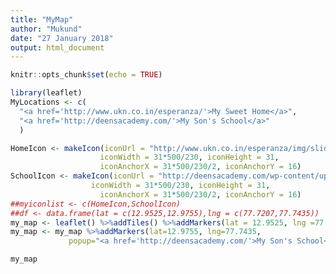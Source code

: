---
title: "MyMap"
author: "Mukund"
date: "27 January 2018"
output: html_document
---

```{r setup, include=FALSE}
knitr::opts_chunk$set(echo = TRUE)
```



```{r }
library(leaflet)
MyLocations <- c(
  "<a href='http://www.ukn.co.in/esperanza/'>My Sweet Home</a>",
  "<a href='http://deensacademy.com/'>My Son's School</a>"
  )

HomeIcon <- makeIcon(iconUrl = "http://www.ukn.co.in/esperanza/img/slider/Esperanza-by-UKn_logo-(280-x-80).jpg",
                    iconWidth = 31*500/230, iconHeight = 31,
                    iconAnchorX = 31*500/230/2, iconAnchorY = 16)
SchoolIcon <- makeIcon(iconUrl = "http://deensacademy.com/wp-content/uploads/2015/06/Deens-Academy.jpg",
                  iconWidth = 31*500/230, iconHeight = 31,
                    iconAnchorX = 31*500/230/2, iconAnchorY = 16)
##myiconlist <- c(HomeIcon,SchoolIcon)
##df <- data.frame(lat = c(12.9525,12.9755),lng = c(77.7207,77.7435))
my_map <- leaflet() %>%addTiles() %>%addMarkers(lat = 12.9525, lng =77.7207, popup="<a href='http://www.ukn.co.in/esperanza/'>My Sweet Home</a>",icon=HomeIcon) %>% addCircles(lng = 77.7207, lat = 12.9525, radius = 1000,color = "#03F", weight = 5,opacity = 0.5, fill = TRUE, fillColor = "BLUE", fillOpacity = 0.2,popup = "<a href='https://en.wikipedia.org/wiki/Varthur'>My NeighbourHood</a>")
my_map <- my_map %>%addMarkers(lat=12.9755, lng=77.7435, 
             popup="<a href='http://deensacademy.com/'>My Son's School</a>",icon=SchoolIcon)

my_map

```

